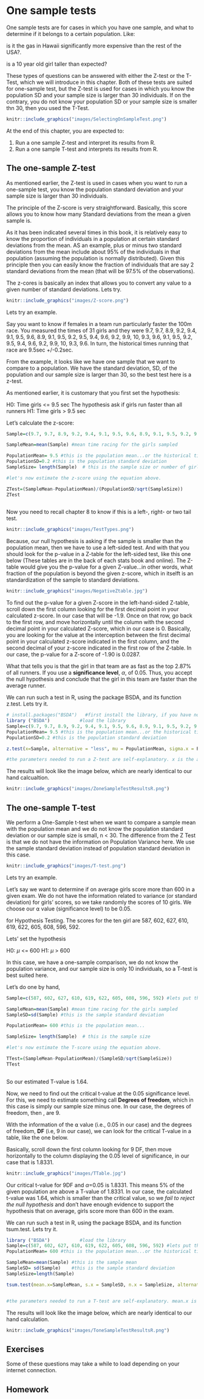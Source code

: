 # One sample tests {}
One sample tests are for cases in which you have one sample, and what to determine if it belongs to a certain population. Like: 

is it the gas in Hawaii significantly more expensive than the rest of the USA?. 

is a 10 year old girl taller than expected?

These types of questions can be answered with either the Z-test or the T-Test, which we will introduce in this chapter. Both of these tests are suited for one-sample test, but the Z-test is used for cases in which you know the population SD and your sample size is larger than 30 individuals.  If on the contrary, you do not know your population SD or your sample size is smaller thn 30, then you used the T-Test.

```r
knitr::include_graphics("images/SelectingOnSampleTest.png")
```

At the end of this chapter, you are expected to:


1. Run a one sample Z-test and interpret its results from R.
2. Run a one sample T-test and interprets its results from R.



## The one-sample Z-test {-}
As mentioned earlier, the Z-test is used in cases when you want to run a one-sample test, you know the population standard deviation and your sample size is larger than 30 individuals.


The principle of the Z-score is very straightforward. Basically, this score allows you to know how many Standard deviations from the mean a given sample is.


As it has been indicated several times in this book, it is relatively easy to know the proportion of individuals in a population at certain standard deviations from the mean. AS an example, plus or minus two standard deviations from the mean include about 95% of the individuals in that population (assuming the population is normally distributed). Given this principle then you can easily know the fraction of individuals  that are say 2 standard deviations from the mean (that will be 97.5% of the observations).

The z-cores is basically an index that allows you to convert any value to a given number of standard deviations. Lets try.

```r
knitr::include_graphics("images/Z-score.png")
```
Lets try an example.

Say you want to know if females in a team run particularly faster the 100m race. You measured the times of 31 girls and they were 9.7, 9.7, 8.9, 9.2, 9.4, 9.1, 9.5, 9.6, 8.9, 9.1, 9.5, 9.2, 9.5, 9.4, 9.6, 9.2, 9.9, 10, 9.3, 9.6, 9.1, 9.5, 9.2, 9.5, 9.4, 9.6, 9.2, 9.9, 10, 9.3, 9.6. In turn, the historical times running that race are 9.5sec +/-0.2sec.

From the example, it looks like we have one sample that we want to compare to a population. We have the standard deviation, SD, of the population and our sample size is larger than 30, so the best test here is a z-test.

As mentioned earlier, it is customary that you first set the hypothesis:

H0: Time girls <= 9.5 sec      The hypothesis ask if girls run faster than all runners
H1: Time girls > 9.5 sec

Let's calculate the z-score:

```r

Sample=c(9.7, 9.7, 8.9, 9.2, 9.4, 9.1, 9.5, 9.6, 8.9, 9.1, 9.5, 9.2, 9.5, 9.4, 9.6, 9.2, 9.9, 10, 9.3, 9.6, 9.1, 9.5, 9.2, 9.5, 9.4, 9.6, 9.2, 9.9, 10, 9.3, 9.6) #lets put the values in a vector

SampleMean=mean(Sample) #mean time racing for the girls sampled

PopulationMean= 9.5 #this is the population mean...or the historical time it has taken people to run 100m
PopulationSD=0.2 #this is the population standard deviation
SampleSize= length(Sample)  # this is the sample size or number of girls measured

#let's now estimate the z-score using the equation above.

ZTest=(SampleMean-PopulationMean)/(PopulationSD/sqrt(SampleSize))
ZTest
 
``` 

Now you need to recall chapter 8 to know if this is a left-, right- or two tail test.

```r
knitr::include_graphics("images/TestTypes.png")
```

Because, our null hypothesis is asking if the sample is smaller than the population mean, then we have to use a left-sided test. And with that you should look for the p-value in a Z-table for the left-sided test, like this one below (These tables are in the back of each stats book and online). The Z-table would give you the p-value for a given Z-value...in other words, what fraction of the population is beyond the given z-score, which in itselft is an standardization of the sample to standard deviations.

```r
knitr::include_graphics("images/NegativeZtable.jpg")
```

To find out the p-value for a given Z-score in the left-hand-sided Z-table, scroll down the first column looking for the first decimal point in your calculated z-score. In our case that will be -1.9. Once on that row, go back to the first row, and move horizontally until the column with the second decimal point in your calculated Z-score, which in our case is 0. Basically, you are looking for the value at the interception between  the first decimal point in your calculated z-score indicated in the first column, and the second decimal of your z-score indicated in the first row of the Z-table. In our case, the p-value for a Z-score of -1.90 is 0.0287.

What that tells you is that the girl in that team are as fast as the top 2.87% of all runners. If you use a **significance level**, $\alpha$, of 0.05. Thus, you accept the null hypothesis and conclude that the girl in this team are faster than the average runner. 


We can run such a test in R, using the package BSDA, and its function z.test. Lets try it.

```r
# install.packages("BSDA")   #first install the library, if you have not this library installed....simply remove the # sign and run this line
library ("BSDA")           #load the library
Sample=c(9.7, 9.7, 8.9, 9.2, 9.4, 9.1, 9.5, 9.6, 8.9, 9.1, 9.5, 9.2, 9.5, 9.4, 9.6, 9.2, 9.9, 10, 9.3, 9.6) #lets put the values in a vector
PopulationMean= 9.5 #this is the population mean...or the historical time it has taken people to run 100m
PopulationSD=0.2 #this is the population standard deviation

z.test(x=Sample, alternative = "less", mu = PopulationMean, sigma.x = PopulationSD, conf.level = 0.95)

#the parameters needed to run a Z-test are self-explanatory. x is the array with your sample data. alternative is the type of test to run, in this case we want to check is the sample is less than the population mean. mu is the population mean, and sigma.x is the standard deviation of the population. This function ask for the confidence level, which as we indicated before is the complement to the level of significance to use, in our case our significance level is 0.05, so the confidence level will be 0.95

``` 
The results will look like the image below, which are nearly identical to our hand calcualtion.

```r
knitr::include_graphics("images/ZoneSampleTestResultsR.png")
```

## The one-sample T-test {-}
We perform a One-Sample t-test when we want to compare a sample mean with the population mean and we do not know the population standard deviation or our sample size is small, n < 30. The difference from the Z Test is that we do not have the information on Population Variance here. We use the sample standard deviation instead of population standard deviation in this case.

```r
knitr::include_graphics("images/T-test.png")
```

Lets try an example.

Let’s say we want to determine if on average girls score more than 600 in a given exam. We do not have the information related to variance (or standard deviation) for girls’ scores, so we take randomly the scores of 10 girls. We choose our ⍺ value (significance level) to be 0.05.

for Hypothesis Testing. The scores for the ten girl are 587, 602, 627, 610, 619, 622, 605, 608, 596, 592.

Lets' set the hypothesis

H0: $\mu$ <= 600 
H1: $\mu$ >  600

In this case, we have a one-sample comparison, we do not know the population variance, and our sample size is only 10 individuals, so a T-test is best suited here.

Let's do one by hand,

```r
Sample=c(587, 602, 627, 610, 619, 622, 605, 608, 596, 592) #lets put the values in a vector

SampleMean=mean(Sample) #mean time racing for the girls sampled
SampleSD=sd(Sample) #this is the sample standard deviation

PopulationMean= 600 #this is the population mean...

SampleSize= length(Sample)  # this is the sample size 

#let's now estimate the T-score using the equation above.

TTest=(SampleMean-PopulationMean)/(SampleSD/sqrt(SampleSize))
TTest
 
``` 

So our estimated T-value is 1.64.

Now, we need to find out the critical t-value at the 0.05 significance level. For this, we need to estimate something call **Degrees of freedom**, which in this case is simply our sample size minus one. In our case, the degrees of freedom, then , are 9.

With the information of the ⍺ value (i.e., 0.05 in our case) and the degrees of freedom, **DF** (i.e, 9 in our case), we can look for the critical T-value in a table, like the one below.

Basically, scroll down the first column looking for 9 DF, then move horizontally to the column displaying the 0.05 level of significance, in our case that is 1.8331.


```r
knitr::include_graphics("images/TTable.jpg")
```
Our critical t-value for 9DF and $\alpha$=0.05 is 1.8331. This means 5% of the given population are above a T-value of 1.8331. In our case, the calculated t-value was 1.64, which is smaller than the critical value, so we *fail to reject the null hypothesis* and don’t have enough evidence to support the hypothesis that on average, girls score more than 600 in the exam.


We can run such a test in R, using the package BSDA, and its function tsum.test. Lets try it.

```r
library ("BSDA")           #load the library
Sample=c(587, 602, 627, 610, 619, 622, 605, 608, 596, 592) #lets put the values in a vector
PopulationMean= 600 #this is the population mean...or the historical time it has taken people to run 100m

SampleMean=mean(Sample) #this is the sample mean
SampleSD= sd(Sample)    #this is the sample standard deviation
SampleSize=length(Sample)

tsum.test(mean.x=SampleMean, s.x = SampleSD, n.x = SampleSize, alternative = "greater", mu = PopulationMean, conf.level = 0.95)


#the parameters needed to run a T-test are self-explanatory. mean.x is the mean of your sample data. alternative is the type of test to run, in this case we want to check is the sample is greater than the population mean. mu is the population mean, and s.x is the standard deviation of the sample. This function ask for the confidence level, which as we indicated before is the complement to the level of significance to use, in our case our significance level is 0.05, so the confidence level will be 0.95

``` 

The results will look like the image below, which are nearly identical to our hand calculation.

```r
knitr::include_graphics("images/ToneSampleTestResultsR.png")
```




## Exercises {-}
Some of these questions may take a while to load depending on your internet connection.





## Homework {-}
